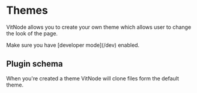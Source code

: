 
# Themes

VitNode allows you to create your own theme which allows user to change the look of the page.

<Callout type="warning" emoji="⚠️">
  Make sure you have [developer mode](/dev) enabled.
</Callout>

## Plugin schema

When you're created a theme VitNode will clone files form the default theme.

<FileTree>
  <FileTree.Folder name="frontend" defaultOpen>
    <FileTree.Folder name="themes" defaultOpen>
      <FileTree.Folder name="{id_theme}" defaultOpen>
        <FileTree.Folder name="core" />
        <FileTree.Folder name="forums" />
        <FileTree.Folder name="...other plugins" />
        <FileTree.File name="theme.json" />
      </FileTree.Folder>
    </FileTree.Folder>
  </FileTree.Folder>
</FileTree>
